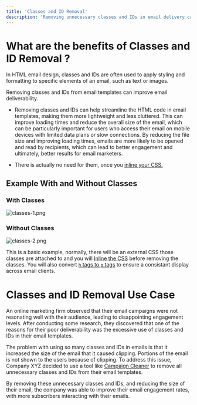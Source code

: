 ```yaml
---
title: 'Classes and ID Removal'
description: 'Removing unnecessary classes and IDs in email delivery can reduce file size and load time, improving deliverability and open rates. Optimizing HTML code is crucial for successful email marketing.'
---
```


# What are the benefits of Classes and ID Removal ?
In HTML email design, classes and IDs are often used to apply styling and formatting to specific elements of an email, such as text or images. 

Removing classes and IDs from email templates can improve email deliverability. 

- Removing classes and IDs can help streamline the HTML code in email templates, making them more lightweight and less cluttered. This can improve loading times and reduce the overall size of the email, which can be particularly important for users who access their email on mobile devices with limited data plans or slow connections. By reducing the file size and improving loading times, emails are more likely to be opened and read by recipients, which can lead to better engagement and ultimately, better results for email marketers.

- There is actually no need for them, once you [inline your CSS.](/features-settings/css-inliner)

## Example With and Without Classes ##

### With Classes ####

![classes-1.png](/images/classes-3.png)

### Without Classes ###
![classes-2.png](/images/classes-4.png)

This is a basic example, normally, there will be an external CSS those classes are attached to and you will [Inline the CSS](/classes-and-id-removal) before removing the classes.  You will also convert [`h` tags to `p` tags](/features-settings/h-to-p-tag-conversion)  to ensure a consistant display across email clients.

# Classes and ID Removal Use Case

<Note>
An online marketing firm observed that their email campaigns were not resonating well with their audience, leading to disappointing engagement levels.  After conducting some research, they discovered that one of the reasons for their poor deliverability was the excessive use of classes and IDs in their email templates.
 
The problem with using so many classes and IDs in emails is that it increased the size of the email that it caused clipping. Portions of the email is not shown to the users because of clipping. To address this issue, Company XYZ decided to use a tool like [Campaign Cleaner](https://campaigncleaner.com/) to remove all unnecessary classes and IDs from their email templates.
 
By removing these unnecessary classes and IDs, and reducing the size of their email, the company was able to improve their email engagement rates, with more subscribers interacting with their emails.
</Note>

